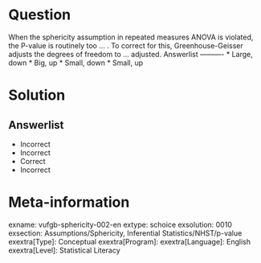 Question
========

When the sphericity assumption in repeated measures ANOVA is violated, the P-value is routinely too ... . To correct for this, Greenhouse-Geisser adjusts the degrees of freedom to ... adjusted. 
Answerlist
----------
* Large, down
* Big, up
* Small, down
* Small, up

Solution
========

Answerlist
----------
* Incorrect
* Incorrect
* Correct
* Incorrect

Meta-information
================
exname: vufgb-sphericity-002-en
extype: schoice
exsolution: 0010
exsection: Assumptions/Sphericity, Inferential Statistics/NHST/p-value
exextra[Type]: Conceptual
exextra[Program]: 
exextra[Language]: English
exextra[Level]: Statistical Literacy
